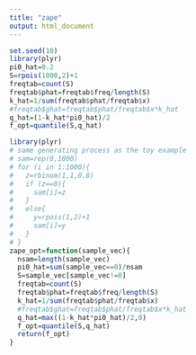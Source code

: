 ```yaml
---
title: "zape"
output: html_document
---
```


```r
set.seed(10)
library(plyr)
pi0_hat=0.2
S=rpois(1000,2)+1
freqtab=count(S)
freqtab$phat=freqtab$freq/length(S)
k_hat=1/sum(freqtab$phat/freqtab$x)
#freqtab$ghat=freqtab$phat/freqtab$x*k_hat
q_hat=(1-k_hat*pi0_hat)/2
f_opt=quantile(S,q_hat)
```  

```r
library(plyr)
# same generating process as the toy example
# sam=rep(0,1000)
# for (i in 1:1000){
#   z=rbinom(1,1,0.8)
#   if (z==0){
#     sam[i]=z
#   }
#   else{
#     y=rpois(1,2)+1
#     sam[i]=y
#   }
# }
zape_opt=function(sample_vec){
  nsam=length(sample_vec)
  pi0_hat=sum(sample_vec==0)/nsam
  S=sample_vec[sample_vec!=0]
  freqtab=count(S)
  freqtab$phat=freqtab$freq/length(S)
  k_hat=1/sum(freqtab$phat/freqtab$x)
  #freqtab$ghat=freqtab$phat/freqtab$x*k_hat
  q_hat=max((1-k_hat*pi0_hat)/2,0)
  f_opt=quantile(S,q_hat)
  return(f_opt)
}
```

